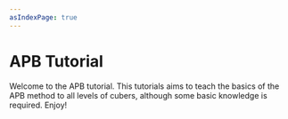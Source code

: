 ```yaml
---
asIndexPage: true
---
```

# APB Tutorial
Welcome to the APB tutorial. This tutorials aims to teach the basics of the APB method to all levels of cubers, although some basic knowledge is required. Enjoy!